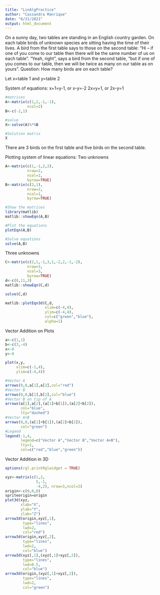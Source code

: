 ```yaml
---
title: "LinAlgPractice"
author: "Cassandra Manrique"
date: "6/21/2021"
output: html_document
---
```

On a sunny day, two tables are standing in an English country garden. On each
table birds of unknown species are sitting having the time of their lives.
A bird from the first table says to those on the second table: “Hi – if one of you
come to our table then there will be the same number of us on each table”. “Yeah,
right”, says a bird from the second table, “but if one of you comes to our table, then
we will be twice as many on our table as on yours”.
Question: How many birds are on each table? 

Let x=table 1 and y=table 2

System of equations:
x+1=y-1, or x-y=-2
2x=y+1, or 2x-y=1

```r
#matrices  
A<-matrix(c(1,2,-1,-1), 
          ncol=2)
B<-c(-2,1)

#solve
X<-solve(A)%*%B

#Solution matrix 
X
```

There are 3 birds on the first table and five birds on the second table. 

Plotting system of linear equations: Two unknowns
```r
A<-matrix(c(1,-1,2,2),
          nrow=2,
          ncol=2,
          byrow=TRUE)
B<-matrix(c(2,1),
          nrow=2,
          ncol=1,
          byrow=TRUE)

#Show the matrices
library(matlib)
matlib::showEqn(A,B)

#Plot the equations
plotEqn(A,B)

#Solve equations 
solve(A,B)
```

Three unknowns
```r
C<-matrix(c(2,1,-1,3,1,-2,2,-1,-2),
          nrow=3,
          ncol=3,
          byrow=TRUE)
d<-c(8,11,3)
matlib::showEqn(C,d)

solve(C,d)

matlib::plotEqn3d(C,d,
                  xlim=c(-4,4),
                  ylim=c(-4,4),
                  col=c("green","blue"),
                  alpha=1)
```

Vector Addition on Plots
```r
a<-c(1,1)
b<-c(3,-4)
x<-0
y<-0

plot(x,y,
     xlim=c(-1,4),
     ylim=c(-4,4))

#Vector A
arrows(0,0,a[1],a[2],col="red")
#Vector B
arrows(0,0,b[1],b[2],col="blue")
#Vector B on tip of A
arrows(a[1],a[2],(a[1]+b[1]),(a[2]+b[2]),
       col="blue",
       lty="dashed")
#Vector A+B
arrows(0,0,(a[1]+b[1]),(a[2]+b[2]),
       col="green")
#Legend
legend(-1,4,
       legend=c("Vector A","Vector B","Vector A+B"),
       lty=1,
       col=c("red","blue","green"))
```

Vector Addition in 3D
```r
options(rgl.printRglwidget = TRUE)

xyz<-matrix(c(1,2,
              5,-1,
              -4,2), nrow=3,ncol=2)
origin<-c(0,0,0)
spriteorigin=origin
plot3d(xyz,
       xlab="X",
       ylab="Y",
       zlab="Z")
arrow3d(origin,xyz[,1],
        type="lines",
        lwd=2,
        col="red")
arrow3d(origin,xyz[,2],
        type="lines",
        lwd=2,
        col="blue")
arrow3d(xyz[,1],(xyz[,1]+xyz[,2]),
        type="lines",
        lwd=0.5,
        col="blue")
arrow3d(origin,(xyz[,1]+xyz[,2]),
        type="lines",
        lwd=2,
        col="green")
```